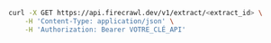 ```bash cURL
curl -X GET https://api.firecrawl.dev/v1/extract/<extract_id> \
    -H 'Content-Type: application/json' \
    -H 'Authorization: Bearer VOTRE_CLÉ_API'
```
